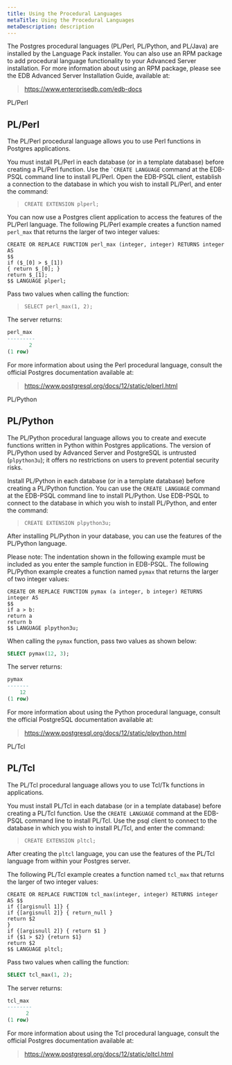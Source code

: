 ```yaml
---
title: Using the Procedural Languages
metaTitle: Using the Procedural Languages
metaDescription: description
---
```


The Postgres procedural languages (PL/Perl, PL/Python, and PL/Java) are
installed by the Language Pack installer. You can also use an RPM
package to add procedural language functionality to your Advanced Server
installation. For more information about using an RPM package, please
see the EDB Advanced Server Installation Guide, available at:

> <https://www.enterprisedb.com/edb-docs>

<div class="index">

PL/Perl

</div>

## PL/Perl

The PL/Perl procedural language allows you to use Perl functions in
Postgres applications.

You must install PL/Perl in each database (or in a template database)
before creating a PL/Perl function. Use the `` `CREATE LANGUAGE ``
command at the EDB-PSQL command line to install PL/Perl. Open the
EDB-PSQL client, establish a connection to the database in which you
wish to install PL/Perl, and enter the command:

> `CREATE EXTENSION plperl;`

You can now use a Postgres client application to access the features of
the PL/Perl language. The following PL/Perl example creates a function
named `perl_max` that returns the larger of two integer values:

``` text
CREATE OR REPLACE FUNCTION perl_max (integer, integer) RETURNS integer
AS
$$
if ($_[0] > $_[1])
{ return $_[0]; }
return $_[1];
$$ LANGUAGE plperl;
```

Pass two values when calling the function:

> `SELECT perl_max(1, 2);`

The server returns:

``` SQL
perl_max
---------
       2
(1 row)
```

For more information about using the Perl procedural language, consult
the official Postgres documentation available at:

> <https://www.postgresql.org/docs/12/static/plperl.html>

<div class="index">

PL/Python

</div>

## PL/Python

The PL/Python procedural language allows you to create and execute
functions written in Python within Postgres applications. The version of
PL/Python used by Advanced Server and PostgreSQL is untrusted
(`plpython3u`); it offers no restrictions on users to prevent potential
security risks.

Install PL/Python in each database (or in a template database) before
creating a PL/Python function. You can use the `CREATE LANGUAGE` command
at the EDB-PSQL command line to install PL/Python. Use EDB-PSQL to
connect to the database in which you wish to install PL/Python, and
enter the command:

> `CREATE EXTENSION plpython3u;`

After installing PL/Python in your database, you can use the features of
the PL/Python language.

Please note: The indentation shown in the following example must be
included as you enter the sample function in EDB-PSQL. The following
PL/Python example creates a function named `pymax` that returns the
larger of two integer values:

``` text
CREATE OR REPLACE FUNCTION pymax (a integer, b integer) RETURNS
integer AS
$$
if a > b:
return a
return b
$$ LANGUAGE plpython3u;
```

When calling the `pymax` function, pass two values as shown below:

``` SQL
SELECT pymax(12, 3);
```

The server returns:

``` SQL
pymax
-------
    12
(1 row)
```

For more information about using the Python procedural language, consult
the official PostgreSQL documentation available at:

> <https://www.postgresql.org/docs/12/static/plpython.html>

<div class="index">

PL/Tcl

</div>

## PL/Tcl

The PL/Tcl procedural language allows you to use Tcl/Tk functions in
applications.

You must install PL/Tcl in each database (or in a template database)
before creating a PL/Tcl function. Use the `CREATE LANGUAGE` command at
the EDB-PSQL command line to install PL/Tcl. Use the psql client to
connect to the database in which you wish to install PL/Tcl, and enter
the command:

> `CREATE EXTENSION pltcl;`

After creating the `pltcl` language, you can use the features of the
PL/Tcl language from within your Postgres server.

The following PL/Tcl example creates a function named `tcl_max` that
returns the larger of two integer values:

``` text
CREATE OR REPLACE FUNCTION tcl_max(integer, integer) RETURNS integer
AS $$
if {[argisnull 1]} {
if {[argisnull 2]} { return_null }
return $2
}
if {[argisnull 2]} { return $1 }
if {$1 > $2} {return $1}
return $2
$$ LANGUAGE pltcl;
```

Pass two values when calling the function:

``` SQL
SELECT tcl_max(1, 2);
```

The server returns:

``` SQL
tcl_max
--------
      2
(1 row)
```

For more information about using the Tcl procedural language, consult
the official Postgres documentation available at:

> <https://www.postgresql.org/docs/12/static/pltcl.html>
